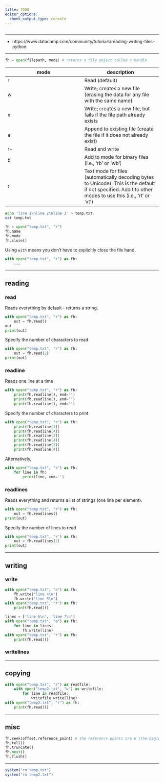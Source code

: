 ```yaml
---
title: TODO
editor_options: 
  chunk_output_type: console
---
```


```r
```

*********************************************************************

* https://www.datacamp.com/community/tutorials/reading-writing-files-python

*********************************************************************

```python
fh = open(filepath, mode) # returns a file object called a handle
```

mode | description
------------- | -------------
r | Read (default)
w | Write; creates a new file (erasing the data for any file with the same name)
x | Write; creates a new file, but fails if the file path already exists
a | Append to existing file (create the file if it does not already exist)
r+ | Read and write
b | Add to mode for binary files (i.e., 'rb' or 'wb')
t | Text mode for files (automatically decoding bytes to Unicode). This is the default if not specified. Add t to other modes to use this (i.e., 'rt' or 'xt')

```sh
echo 'line 1\nline 2\nline 3' > temp.txt
cat temp.txt
```

```python
fh = open("temp.txt", "r")
fh.name
fh.mode
fh.close()
```

Using `with` means you don't have to explicitly close the file hand.

```python
with open("temp.txt", "r") as fh:
    ...
```

*********************************************************************

## reading

### read

Reads everything by default - returns a string.

```python
with open("temp.txt", "r") as fh:
    out = fh.read()
out
print(out)
```

Specify the number of characters to read

```python
with open("temp.txt", "r") as fh:
    out = fh.read(2)
print(out)
```

### readline

Reads one line at a time

```python
with open("temp.txt", "r") as fh:
    print(fh.readline(), end='')
    print(fh.readline(), end='')
    print(fh.readline(), end='')
```

Specify the number of characters to print

```python
with open("temp.txt", "r") as fh:
    print(fh.readline(3))
    print(fh.readline(4))
    print(fh.readline(3))
    print(fh.readline(4))
    print(fh.readline(3))
    print(fh.readline(4))
```

Alternatively, 

```python
with open("temp.txt", "r") as fh:
    for line in fh:
        print(line, end='')
```

### readlines

Reads everything and returns a list of strings (one line per element).

```python
with open("temp.txt", "r") as fh:
    out = fh.readlines()
print(out)
```

Specify the number of lines to read

```python
with open("temp.txt", "r") as fh:
    out = fh.readlines(2)
print(out)
```

*********************************************************************

## writing

### write

```python
with open("temp.txt", "a") as fh:
    fh.write("line 4\n")
    fh.write("line 5\n")
with open("temp.txt", "r") as fh:
    print(fh.read())
```

```python
lines = ['line 6\n', 'line 7\n']
with open("temp.txt", "a") as fh:
    for line in lines:
        fh.write(line)
with open("temp.txt", "r") as fh:
    print(fh.read())
```

### writelines

*********************************************************************

## copying

```python
with open("temp.txt", "r") as readfile:
    with open("temp2.txt", "w") as writefile:
        for line in readfile:
            writefile.write(line)
with open("temp2.txt", "r") as fh:
    print(fh.read())
```

*********************************************************************

## misc 

```python
fh.seek(offset,reference_point) # the reference points are 0 (the beginning of the file and is default), 1 (the current position of file) and 2 (the end of the file).
fh.tell()
fh.truncate()
fh.next()
fh.flush()
```

*********************************************************************

```r
system("rm temp.txt")
system("rm temp2.txt")
```


